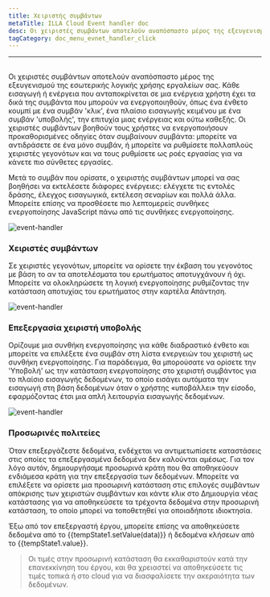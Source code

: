```yaml
---
title: Χειριστής συμβάντων
metaTitle: ILLA Cloud Event handler doc
desc: Οι χειριστές συμβάντων αποτελούν αναπόσπαστο μέρος της εξευγενισμού της εσωτερικής λογικής χρήσης εργαλείων σας
tagCategory: doc_menu_evnet_handler_click
---
```


* * *

## <Heading hidden>Χειριστής συμβάντων</Heading>

Οι χειριστές συμβάντων αποτελούν αναπόσπαστο μέρος της εξευγενισμού της εσωτερικής λογικής χρήσης εργαλείων σας. Κάθε εισαγωγή ή ενέργεια που ανταποκρίνεται σε μια ενέργεια χρήστη έχει τα δικά της συμβάντα που μπορούν να ενεργοποιηθούν, όπως ένα ένθετο κουμπί με ένα συμβάν 'κλικ', ένα πλαίσιο εισαγωγής κειμένου με ένα συμβάν 'υποβολής', την επιτυχία μιας ενέργειας και ούτω καθεξής. Οι χειριστές συμβάντων βοηθούν τους χρήστες να ενεργοποιήσουν προκαθορισμένες οδηγίες όταν συμβαίνουν συμβάντα: μπορείτε να αντιδράσετε σε ένα μόνο συμβάν, ή μπορείτε να ρυθμίσετε πολλαπλούς χειριστές γεγονότων και να τους ρυθμίσετε ως ροές εργασίας για να κάνετε πιο σύνθετες εργασίες.

Μετά το συμβάν που ορίσατε, ο χειριστής συμβάντων μπορεί να σας βοηθήσει να εκτελέσετε διάφορες ενέργειες: ελέγχετε τις εντολές δράσης, έλεγχος εισαγωγικά, εκτέλεση σεναρίων και πολλά άλλα. Μπορείτε επίσης να προσθέσετε πιο λεπτομερείς συνθήκες ενεργοποίησης JavaScript πάνω από τις συνθήκες ενεργοποίησης.

<img alt="event-handler" src='https://cdn.illacloud.com/official-website/img/official-site/event-handler-01.png' />

### Χειριστές συμβάντων

Σε χειριστές γεγονότων, μπορείτε να ορίσετε την έκβαση του γεγονότος με βάση το αν τα αποτελέσματα του ερωτήματος αποτυγχάνουν ή όχι. Μπορείτε να ολοκληρώσετε τη λογική ενεργοποίησης ρυθμίζοντας την κατάσταση αποτυχίας του ερωτήματος στην καρτέλα Απάντηση.

<img alt="event-handler" src='https://cdn.illacloud.com/official-website/img/official-site/event-handler-02.png' />

### Επεξεργασία χειριστή υποβολής

Ορίζουμε μια συνθήκη ενεργοποίησης για κάθε διαδραστικό ένθετο και μπορείτε να επιλέξετε ένα συμβάν στη λίστα ενεργειών του χειριστή ως συνθήκη ενεργοποίησης. Για παράδειγμα, θα μπορούσατε να ορίσετε την 'Υποβολή' ως την κατάσταση ενεργοποίησης στο χειριστή συμβάντος για το πλαίσιο εισαγωγής δεδομένων, το οποίο εισάγει αυτόματα την εισαγωγή στη βάση δεδομένων όταν ο χρήστης «υποβάλλει» την είσοδο, εφαρμόζοντας έτσι μια απλή λειτουργία εισαγωγής δεδομένων.

<img alt="event-handler" src='https://cdn.illacloud.com/official-website/img/official-site/event-handler-03.png' />

### Προσωρινές πολιτείες

Όταν επεξεργάζεστε δεδομένα, ενδέχεται να αντιμετωπίσετε καταστάσεις στις οποίες τα επεξεργασμένα δεδομένα δεν καλούνται αμέσως. Για τον λόγο αυτόν, δημιουργήσαμε προσωρινά κράτη που θα αποθηκεύουν ενδιάμεσα κράτη για την επεξεργασία των δεδομένων. Μπορείτε να επιλέξετε να ορίσετε μια προσωρινή κατάσταση στις επιλογές συμβάντων απόκρισης των χειριστών συμβάντων και κάντε κλικ στο Δημιουργία νέας κατάστασης για να αποθηκεύσετε τα τρέχοντα δεδομένα στην προσωρινή κατάσταση, το οποίο μπορεί να τοποθετηθεί για οποιαδήποτε ιδιοκτησία.

Έξω από τον επεξεργαστή έργου, μπορείτε επίσης να αποθηκεύσετε δεδομένα από το {{tempState1.setValue(data)}} ή δεδομένα κλήσεων από το {{tempState1.value}}.

> Οι τιμές στην προσωρινή κατάσταση θα εκκαθαριστούν κατά την επανεκκίνηση του έργου, και θα χρειαστεί να αποθηκεύσετε τις τιμές τοπικά ή στο cloud για να διασφαλίσετε την ακεραιότητα των δεδομένων.
